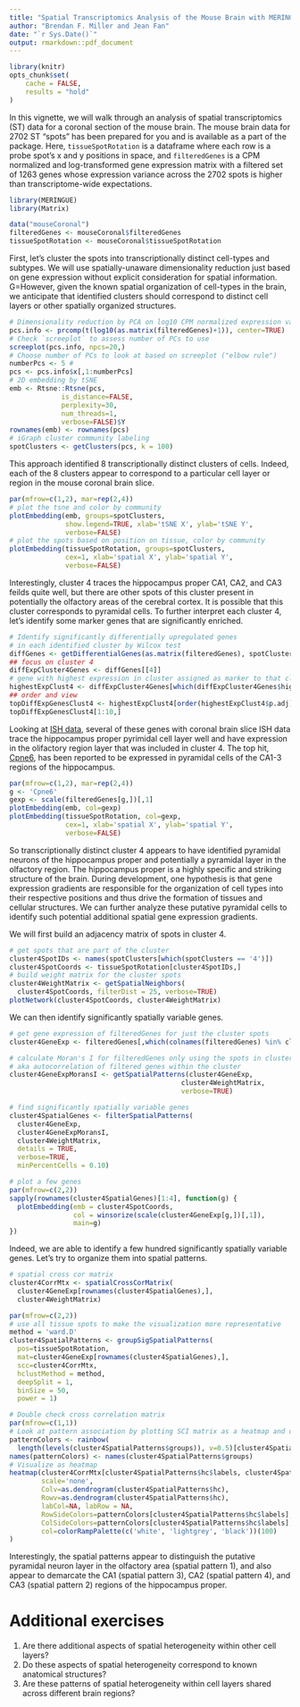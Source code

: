 ```yaml
---
title: "Spatial Transcriptomics Analysis of the Mouse Brain with MERINGUE"
author: "Brendan F. Miller and Jean Fan"
date: "`r Sys.Date()`"
output: rmarkdown::pdf_document
---
```



```r
library(knitr)
opts_chunk$set(
    cache = FALSE,
    results = "hold"
)
```

In this vignette, we will walk through an analysis of spatial transcriptomics (ST) data for a coronal section of the mouse brain. The mouse brain data for 2702 ST "spots" has been prepared for you and is available as a part of the package. Here, `tissueSpotRotation` is a dataframe where each row is a probe spot's x and y positions in space, and `filteredGenes` is a CPM normalized and log-transformed gene expression matrix with a filtered set of 1263 genes whose expression variance across the 2702 spots is higher than transcriptome-wide expectations. 

```r
library(MERINGUE)
library(Matrix)

data("mouseCoronal")
filteredGenes <- mouseCoronal$filteredGenes
tissueSpotRotation <- mouseCoronal$tissueSpotRotation
```

First, let's cluster the spots into transcriptionally distinct cell-types and subtypes. We will use spatially-unaware dimensionality reduction just based on gene expression without explicit consideration for spatial information. G=However, given the known spatial organization of cell-types in the brain, we anticipate that identified clusters should correspond to distinct cell layers or other spatially organized structures. 

```r
# Dimensionality reduction by PCA on log10 CPM normalized expression values
pcs.info <- prcomp(t(log10(as.matrix(filteredGenes)+1)), center=TRUE)
# Check `screeplot` to assess number of PCs to use
screeplot(pcs.info, npcs=20,)
# Choose number of PCs to look at based on screeplot ("elbow rule")
numberPcs <- 5 #
pcs <- pcs.info$x[,1:numberPcs]
# 2D embedding by tSNE
emb <- Rtsne::Rtsne(pcs,
             is_distance=FALSE,
             perplexity=30,
             num_threads=1,
             verbose=FALSE)$Y
rownames(emb) <- rownames(pcs)
# iGraph cluster community labeling
spotClusters <- getClusters(pcs, k = 100)
```

This approach identified 8 transcriptionally distinct clusters of cells. Indeed, each of the 8 clusters appear to correspond to a particular cell layer or region in the mouse coronal brain slice.

```r
par(mfrow=c(1,2), mar=rep(2,4))
# plot the tsne and color by community
plotEmbedding(emb, groups=spotClusters, 
              show.legend=TRUE, xlab='tSNE X', ylab='tSNE Y',
              verbose=FALSE)
# plot the spots based on position on tissue, color by community
plotEmbedding(tissueSpotRotation, groups=spotClusters, 
              cex=1, xlab='spatial X', ylab='spatial Y',
              verbose=FALSE)
```

Interestingly, cluster 4 traces the hippocampus proper CA1, CA2, and CA3 feilds quite well, but there are other spots of this cluster present in potentially the olfactory areas of the cerebral cortex. It is possible that this cluster corresponds to pyramidal cells. To further interpret each cluster 4, let's identify some marker genes that are significantly enriched.

```r
# Identify significantly differentially upregulated genes
# in each identified cluster by Wilcox test
diffGenes <- getDifferentialGenes(as.matrix(filteredGenes), spotClusters)
## focus on cluster 4
diffExpCluster4Genes <- diffGenes[[4]]
# gene with highest expression in cluster assigned as marker to that cluster
highestExpClust4 <- diffExpCluster4Genes[which(diffExpCluster4Genes$highest == TRUE),]
## order and view
topDiffExpGenesClust4 <- highestExpClust4[order(highestExpClust4$p.adj),]
topDiffExpGenesClust4[1:10,]

```

Looking at [ISH data](https://mouse.brain-map.org/experiment/ivt?id=71064082,72103854,73520989,73769322&popup=true
), several of these genes with coronal brain slice ISH data trace the hippocampus proper pyrimidal cell layer well and have expression in the olifactory region layer that was included in cluster 4. The top hit, [Cpne6](https://www.uniprot.org/uniprot/Q9Z140), has been reported to be expressed in pyramidal cells of the CA1-3 regions of the hippocampus.

```r
par(mfrow=c(1,2), mar=rep(2,4))
g <- 'Cpne6'
gexp <- scale(filteredGenes[g,])[,1]
plotEmbedding(emb, col=gexp)
plotEmbedding(tissueSpotRotation, col=gexp, 
              cex=1, xlab='spatial X', ylab='spatial Y',
              verbose=FALSE)
```

So transcriptionally distinct cluster 4 appears to have identified pyramidal neurons of the hippocampus proper and potentially a pyramidal layer in the olfactory region. The hippocampus proper is a highly specific and striking structure of the brain. During development, one hypothesis is that gene expression gradients are responsible for the organization of cell types into their respective positions and thus drive the formation of tissues and cellular structures. We can further analyze these putative pyramidal cells to identify such potential additional spatial gene expression gradients.

We will first build an adjacency matrix of spots in cluster 4.

```r
# get spots that are part of the cluster
cluster4SpotIDs <- names(spotClusters[which(spotClusters == '4')])
cluster4SpotCoords <- tissueSpotRotation[cluster4SpotIDs,]
# build weight matrix for the cluster spots
cluster4WeightMatrix <- getSpatialNeighbors(
  cluster4SpotCoords, filterDist = 25, verbose=TRUE)
plotNetwork(cluster4SpotCoords, cluster4WeightMatrix)
```

We can then identify significantly spatially variable genes.

```r
# get gene expression of filteredGenes for just the cluster spots
cluster4GeneExp <- filteredGenes[,which(colnames(filteredGenes) %in% cluster4SpotIDs)]

# calculate Moran's I for filteredGenes only using the spots in cluster
# aka autocorrelation of filtered genes within the cluster
cluster4GeneExpMoransI <- getSpatialPatterns(cluster4GeneExp,
                                           cluster4WeightMatrix,
                                           verbose=TRUE)

# find significantly spatially variable genes
cluster4SpatialGenes <- filterSpatialPatterns(
  cluster4GeneExp,
  cluster4GeneExpMoransI,
  cluster4WeightMatrix,
  details = TRUE,
  verbose=TRUE,
  minPercentCells = 0.10)

# plot a few genes
par(mfrow=c(2,2))
sapply(rownames(cluster4SpatialGenes)[1:4], function(g) {
  plotEmbedding(emb = cluster4SpotCoords,
                col = winsorize(scale(cluster4GeneExp[g,])[,1]),
                main=g)
})
```

Indeed, we are able to identify a few hundred significantly spatially variable genes. Let's try to organize them into spatial patterns. 

```r
# spatial cross cor matrix
cluster4CorrMtx <- spatialCrossCorMatrix(
  cluster4GeneExp[rownames(cluster4SpatialGenes),],
  cluster4WeightMatrix)

par(mfrow=c(2,2))
# use all tissue spots to make the visualization more representative
method = 'ward.D'
cluster4SpatialPatterns <- groupSigSpatialPatterns(
  pos=tissueSpotRotation,
  mat=cluster4GeneExp[rownames(cluster4SpatialGenes),],
  scc=cluster4CorrMtx,
  hclustMethod = method,
  deepSplit = 1,
  binSize = 50,
  power = 1)

# Double check cross correlation matrix
par(mfrow=c(1,1))
# Look at pattern association by plotting SCI matrix as a heatmap and dendrogram
patternColors <- rainbow(
  length(levels(cluster4SpatialPatterns$groups)), v=0.5)[cluster4SpatialPatterns$groups]
names(patternColors) <- names(cluster4SpatialPatterns$groups)
# Visualize as heatmap
heatmap(cluster4CorrMtx[cluster4SpatialPatterns$hc$labels, cluster4SpatialPatterns$hc$labels],
        scale='none', 
        Colv=as.dendrogram(cluster4SpatialPatterns$hc), 
        Rowv=as.dendrogram(cluster4SpatialPatterns$hc), 
        labCol=NA, labRow = NA,
        RowSideColors=patternColors[cluster4SpatialPatterns$hc$labels],
        ColSideColors=patternColors[cluster4SpatialPatterns$hc$labels],
        col=colorRampPalette(c('white', 'lightgrey', 'black'))(100)
)

```

Interestingly, the spatial patterns appear to distinguish the putative pyramidal neuron layer in the olfactory area (spatial pattern 1), and also appear to demarcate the CA1 (spatial pattern 3), CA2 (spatial pattern 4), and CA3 (spatial pattern 2) regions of the hippocampus proper. 

# Additional exercises

1. Are there additional aspects of spatial heterogeneity within other cell layers?
2. Do these aspects of spatial heterogeneity correspond to known anatomical structures?
3. Are these patterns of spatial heterogeneity within cell layers shared across different brain regions?